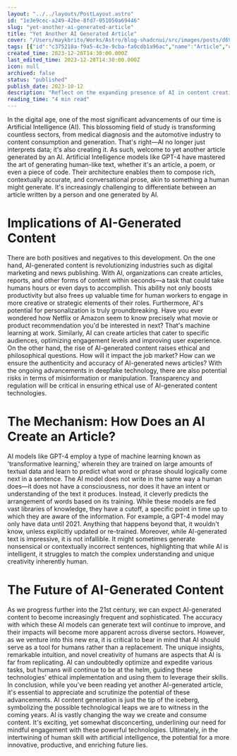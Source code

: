 ```yaml
---
layout: "../../layouts/PostLayout.astro"
id: "1e3e9cec-a249-42be-8fd7-051050a69446"
slug: "yet-another-ai-generated-article"
title: "Yet Another AI Generated Article"
cover: "/Users/maykbrito/Works/Astro/blog-shadcnui/src/images/posts/d69ed92ec2cccd1c0089aef669f9a5e8a3087a94c3654d2829a2337b783ad8af-cover.jpg"
tags: [{"id":"c375218a-f9a5-4c3e-9cba-fa0cdb1a96ac","name":"Article","color":"pink"}]
created_time: 2023-12-28T14:30:00.000Z
last_edited_time: 2023-12-28T14:30:00.000Z
icon: null
archived: false
status: "published"
publish_date: 2023-10-12
description: "Reflect on the expanding presence of AI in content creation, examining its advantages and potential implications for journalism and the future of human writers."
reading_time: "4 min read"
---
```


<div class="blog-content">

In the digital age, one of the most significant advancements of our time is Artificial Intelligence (AI). This blossoming field of study is transforming countless sectors, from medical diagnosis and the automotive industry to content consumption and generation. That's right—AI no longer just interprets data; it's also creating it. As such, welcome to yet another article generated by an AI.
Artificial Intelligence models like GPT-4 have mastered the art of generating human-like text, whether it's an article, a poem, or even a piece of code. Their architecture enables them to compose rich, contextually accurate, and conversational prose, akin to something a human might generate. It's increasingly challenging to differentiate between an article written by a person and one generated by AI.



# Implications of AI-Generated Content



There are both positives and negatives to this development. On the one hand, AI-generated content is revolutionizing industries such as digital marketing and news publishing. With AI, organizations can create articles, reports, and other forms of content within seconds—a task that could take humans hours or even days to accomplish. This ability not only boosts productivity but also frees up valuable time for human workers to engage in more creative or strategic elements of their roles.
Furthermore, AI's potential for personalization is truly groundbreaking. Have you ever wondered how Netflix or Amazon seem to know precisely what movie or product recommendation you'd be interested in next? That's machine learning at work. Similarly, AI can create articles that cater to specific audiences, optimizing engagement levels and improving user experience.
On the other hand, the rise of AI-generated content raises ethical and philosophical questions. How will it impact the job market? How can we ensure the authenticity and accuracy of AI-generated news articles? With the ongoing advancements in deepfake technology, there are also potential risks in terms of misinformation or manipulation. Transparency and regulation will be critical in ensuring ethical use of AI-generated content technologies.



# The Mechanism: How Does an AI Create an Article?



AI models like GPT-4 employ a type of machine learning known as 'transformative learning,' wherein they are trained on large amounts of textual data and learn to predict what word or phrase should logically come next in a sentence. The AI model does not write in the same way a human does—it does not have a consciousness, nor does it have an intent or understanding of the text it produces. Instead, it cleverly predicts the arrangement of words based on its training.
While these models are fed vast libraries of knowledge, they have a cutoff, a specific point in time up to which they are aware of the information. For example, a GPT-4 model may only have data until 2021. Anything that happens beyond that, it wouldn't know, unless explicitly updated or re-trained.
Moreover, while AI-generated text is impressive, it is not infallible. It might sometimes generate nonsensical or contextually incorrect sentences, highlighting that while AI is intelligent, it struggles to match the complex understanding and unique creativity inherently human.



# The Future of AI-Generated Content



As we progress further into the 21st century, we can expect AI-generated content to become increasingly frequent and sophisticated. The accuracy with which these AI models can generate text will continue to improve, and their impacts will become more apparent across diverse sectors.
However, as we venture into this new era, it is critical to bear in mind that AI should serve as a tool for humans rather than a replacement. The unique insights, remarkable intuition, and novel creativity of humans are aspects that AI is far from replicating. AI can undoubtedly optimize and expedite various tasks, but humans will continue to be at the helm, guiding these technologies' ethical implementation and using them to leverage their skills.
In conclusion, while you've been reading yet another AI-generated article, it's essential to appreciate and scrutinize the potential of these advancements. AI content generation is just the tip of the iceberg, symbolizing the possible technological leaps we are to witness in the coming years.
AI is vastly changing the way we create and consume content. It's exciting, yet somewhat disconcerting, underlining our need for mindful engagement with these powerful technologies. Ultimately, in the intertwining of human skill with artificial intelligence, the potential for a more innovative, productive, and enriching future lies.


</div>
